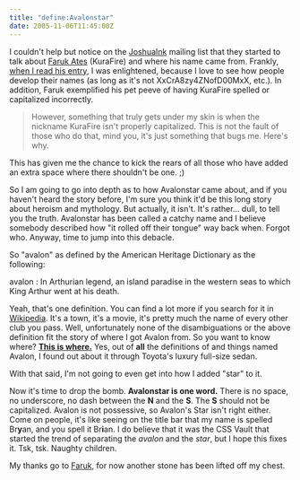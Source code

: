 ```yaml
---
title: "define:Avalonstar"
date: 2005-11-06T11:45:00Z
---
```


I couldn't help but notice on the [JoshuaInk][1] mailing list that they started to talk about [Faruk Ates][2] (KuraFire) and where his name came from. Frankly, [when I read his entry][3], I was enlightened, because I love to see how people develop their names (as long as it's not XxCrA8zy4ZNofD00MxX, etc.). In addition, Faruk exemplified his pet peeve of having KuraFire spelled or capitalized incorrectly.

> However, something that truly gets under my skin is when the nickname KuraFire isn't properly capitalized. This is not the fault of those who do that, mind you, it's just something that bugs me. Here's why.

This has given me the chance to kick the rears of all those who have added an extra space where there shouldn't be one. ;)

So I am going to go into depth as to how Avalonstar came about, and if you haven't heard the story before, I'm sure you think it'd be this long story about heroism and mythology. But actually, it isn't. It's rather... dull, to tell you the truth. Avalonstar has been called a catchy name and I believe somebody described how "it rolled off their tongue" way back when. Forgot who. Anyway, time to jump into this debacle.

So "avalon" as defined by the American Heritage Dictionary as the following:

avalon
:   In Arthurian legend, an island paradise in the western seas to which King Arthur went at his death.

Yeah, that's one definition. You can find a lot more if you search for it in [Wikipedia][4]. It's a town, it's a movie, it's pretty much the name of every other club you pass. Well, unfortunately none of the disambiguations or the above definition fit the story of where I got Avalon from. So you want to know where? [**This is where.**][5] Yes, out of **all** the definitions of and things named Avalon, I found out about it through Toyota's luxury full-size sedan.

With that said, I'm not going to even get into how I added "star" to it.

Now it's time to drop the bomb. **Avalonstar is one word.** There is no space, no underscore, no dash between the **N** and the **S**. The **S** should not be capitalized. Avalon is not possessive, so Avalon's Star isn't right either. Come on people, it's like seeing on the title bar that my name is spelled Br**y**an, and you spell it Br**i**an. I do believe that it was the CSS Vault that started the trend of separating the *avalon* and the *star*, but I hope this fixes it. Tsk, tsk. Naughty children.

My thanks go to [Faruk][2], for now another stone has been lifted off my chest.

[1]: http://joshuaink.com
[2]: http://kurafire.net
[3]: http://kurafire.net/log/archive/2005/07/20/define-kurafire
[4]: http://en.wikipedia.org/wiki/Avalon_%28disambiguation%29
[5]: http://toyota.com/avalon/index.html?s_van=GM_TN_AVALON_INDEX
